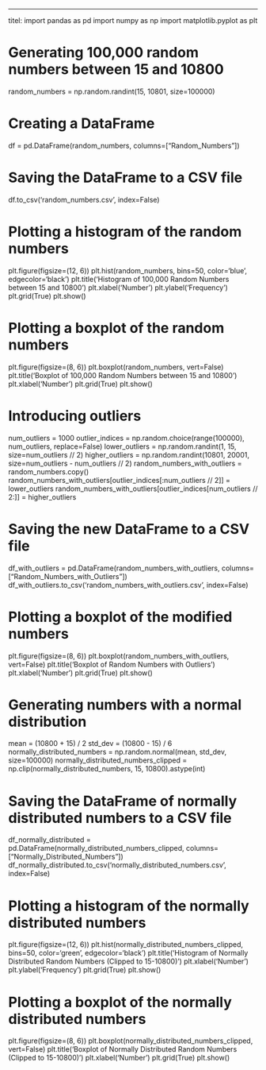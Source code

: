 ---
titel: 
import pandas as pd
import numpy as np
import matplotlib.pyplot as plt

# Generating 100,000 random numbers between 15 and 10800
random_numbers = np.random.randint(15, 10801, size=100000)

# Creating a DataFrame
df = pd.DataFrame(random_numbers, columns=["Random_Numbers"])

# Saving the DataFrame to a CSV file
df.to_csv('random_numbers.csv', index=False)

# Plotting a histogram of the random numbers
plt.figure(figsize=(12, 6))
plt.hist(random_numbers, bins=50, color='blue', edgecolor='black')
plt.title('Histogram of 100,000 Random Numbers between 15 and 10800')
plt.xlabel('Number')
plt.ylabel('Frequency')
plt.grid(True)
plt.show()

# Plotting a boxplot of the random numbers
plt.figure(figsize=(8, 6))
plt.boxplot(random_numbers, vert=False)
plt.title('Boxplot of 100,000 Random Numbers between 15 and 10800')
plt.xlabel('Number')
plt.grid(True)
plt.show()

# Introducing outliers
num_outliers = 1000
outlier_indices = np.random.choice(range(100000), num_outliers, replace=False)
lower_outliers = np.random.randint(1, 15, size=num_outliers // 2)
higher_outliers = np.random.randint(10801, 20001, size=num_outliers - num_outliers // 2)
random_numbers_with_outliers = random_numbers.copy()
random_numbers_with_outliers[outlier_indices[:num_outliers // 2]] = lower_outliers
random_numbers_with_outliers[outlier_indices[num_outliers // 2:]] = higher_outliers

# Saving the new DataFrame to a CSV file
df_with_outliers = pd.DataFrame(random_numbers_with_outliers, columns=["Random_Numbers_with_Outliers"])
df_with_outliers.to_csv('random_numbers_with_outliers.csv', index=False)

# Plotting a boxplot of the modified numbers
plt.figure(figsize=(8, 6))
plt.boxplot(random_numbers_with_outliers, vert=False)
plt.title('Boxplot of Random Numbers with Outliers')
plt.xlabel('Number')
plt.grid(True)
plt.show()

# Generating numbers with a normal distribution
mean = (10800 + 15) / 2
std_dev = (10800 - 15) / 6
normally_distributed_numbers = np.random.normal(mean, std_dev, size=100000)
normally_distributed_numbers_clipped = np.clip(normally_distributed_numbers, 15, 10800).astype(int)

# Saving the DataFrame of normally distributed numbers to a CSV file
df_normally_distributed = pd.DataFrame(normally_distributed_numbers_clipped, columns=["Normally_Distributed_Numbers"])
df_normally_distributed.to_csv('normally_distributed_numbers.csv', index=False)

# Plotting a histogram of the normally distributed numbers
plt.figure(figsize=(12, 6))
plt.hist(normally_distributed_numbers_clipped, bins=50, color='green', edgecolor='black')
plt.title('Histogram of Normally Distributed Random Numbers (Clipped to 15-10800)')
plt.xlabel('Number')
plt.ylabel('Frequency')
plt.grid(True)
plt.show()

# Plotting a boxplot of the normally distributed numbers
plt.figure(figsize=(8, 6))
plt.boxplot(normally_distributed_numbers_clipped, vert=False)
plt.title('Boxplot of Normally Distributed Random Numbers (Clipped to 15-10800)')
plt.xlabel('Number')
plt.grid(True)
plt.show()
